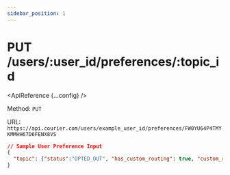 ```yaml
---
sidebar_position: 1
---
```



# PUT /users/:user_id/preferences/:topic_id

<ApiReference {...config} />

Method: `PUT`

URL: `https://api.courier.com/users/example_user_id/preferences/FW0YU64P4TMYKMMHH67D6FENX8VS`

```json title=JSON
// Sample User Preference Input
{
  "topic": {"status":"OPTED_OUT", "has_custom_routing": true, "custom_routing": ["sms", "push"]}
}
```
